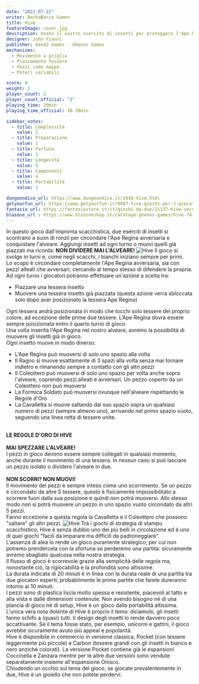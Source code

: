```yaml
---
date: "2022-07-22"
writer: BarbaBarco Games
title: Hive
featureImage: cover.jpg
description: Usate il vostro esercito di insetti per proteggere l'Ape Regina e conquistare l'alveare!
designer: John Yianni
publisher: Gen42 Games - Ghenos Games
mechanisms:
  - Movimento a griglia
  - Piazzamento tessere
  - Pezzi come mappa
  - Poteri variabili

score: 8
weight: 2
player_count: 2
player_count_official: "2"
playing_time: 20min
playing_time_official: 10-20min

sidebar_votes:
  - title: Complessità
    value: 2
  - title: Preparazione
    value: 1
  - title: Fortuna
    value: 1
  - title: Longevità
    value: 5
  - title: Componenti
    value: 4
  - title: Portabilità
    value: 1

dungeondice_url: https://www.dungeondice.it/2938-hive.html
getyourfun_url: https://www.getyourfun.it/0987-hive-giochi-per-2-giocatori.html
fantasia_url: https://fantasiastore.it/it/giochi-da-due/11137-hive-seconda-edizione.html
blasone_url : https://www.blasoneshop.it/catalogo-ghenos-games/hive-74-2018
---
```


<Setting>
  In questo gioco dall'impronta scacchistica, due eserciti di insetti si
  scontrano a suon di ronzii per circondare l'Ape Regina avversaria e
  conquistare l'alveare. Aggiungi insetti ad ogni turno o muovi quelli già
  piazzati ma ricorda: <strong>NON DIVIDERE MAI L'ALVEARE!</strong>
</Setting>

<img src="./game1.jpg" alt="Hive" />

<Rules>
  Il gioco si svolge in turni e, come negli scacchi, i bianchi iniziano sempre
  per primi.
  <br />
  Lo scopo è circondare completamente l'Ape Regina avversaria, sia con pezzi
  alleati che avversari, cercando al tempo stesso di difendere la propria.
  <br />
  Ad ogni turno i giocatori potranno effettuare un'azione a scelta tra:
  <ul>
    <li>Piazzare una tessera insetto</li>
    <li>
      Muovere una tessera insetto già piazzata (questa azione verrà sbloccata
      solo dopo aver posizionato la tessera Ape Regina)
    </li>
  </ul>
  Ogni tessera andrà posizionata in modo che tocchi solo tessere del proprio
  colore, ad eccezione delle prime due tessere. L’Ape Regina dovrà essere sempre
  posizionata entro il quarto turno di gioco. <br />
  Una volta inserita l'Ape Regina nel nostro alveare, avremo la possibilità di muovere
  gli insetti già in gioco. <br />
  Ogni insetto muove in modo diverso:
  <ul>
    <li>L'Ape Regina può muoversi di solo uno spazio alla volta</li>
    <li>
      Il Ragno si muove esattamente di 3 spazi alla volta senza mai tornare
      indietro e rimanendo sempre a contatto con gli altri pezzi
    </li>
    <li>
      Il Coleottero può muoversi di solo uno spazio per volta anche sopra
      l'alveare, coprendo pezzi alleati e avversari. Un pezzo coperto da un
      Coleottero non può muoversi
    </li>
    <li>
      La Formica Soldato può muoversi ovunque nell'alveare rispettando le Regole
      d'Oro
    </li>
    <li>
      La Cavalletta si muove saltando dal suo spazio sopra un qualsiasi numero
      di pezzi (sempre almeno uno), arrivando nel primo spazio vuoto, seguendo
      una linea retta di tessere unite.
    </li>
  </ul>
  <br />
  <strong>LE REGOLE D'ORO DI HIVE</strong>
  <br />
  <br />
  <strong>MAI SPEZZARE L'ALVEARE!</strong>
  <br />
  I pezzi in gioco devono essere sempre collegati in qualsiasi momento, anche
  durante il movimento di una tessera. In nessun caso si può lasciare un pezzo
  isolato o dividere l'alveare in due.
  <br />
  <br />
  <strong>NON SCORRI? NON MUOVI!</strong> <br />
  Il movimento dei pezzi è sempre inteso come uno scorrimento. Se un pezzo è
  circondato da altre 5 tessere, questo è fisicamente impossibilitato a scorrere
  fuori dalla sua posizione e quindi non potrà muoversi. Allo stesso modo non si
  potrà muovere un pezzo in uno spazio vuoto circondato da altri 5 pezzi. <br />
  Fanno eccezione a questa regola la Cavalletta e il Coleottero che possono "saltare"
  gli altri pezzi.
</Rules>

<img src="./game2.jpg" alt="Hive" />

<Feedback>
  Tra i giochi di strategia di stampo scacchistico, Hive è senza dubbio uno dei
  più belli in circolazione ed è uno di quei giochi "facili da imparare ma
  difficili da padroneggiare". <br />
  L'assenza di alea lo rende un gioco puramente strategico, per cui non potremo prendercela
  con la sfortuna se perderemo una partita: sicuramente avremo sbagliato qualcosa
  nella nostra strategia.
  <br />
  Il flusso di gioco è scorrevole grazie alla semplicità delle regole ma, nonostante
  ciò, la rigiocabilità e la profondità sono altissime. <br />
  La durata indicata di 20 minuti è in linea con la durata reale di una partita
  tra due giocatori esperti; probabilmente le prime partite che farete dureranno
  intorno ai 10 minuti.
  <br />I pezzi sono di plastica liscia molto spessa e resistente, piacevoli al tatto
  e alla vista e dalle dimensioni contenute. Non avendo bisogno né di una plancia
  di gioco né di setup, Hive è un gioco dalla portabilità altissima. <br />
  L'unica vera nota dolente di Hive è proprio il tema: diciamolo, gli insetti
  fanno schifo a (quasi) tutti. Il design degli insetti lo rende davvero poco
  accattivante. Se il tema fosse stato, per esempio, unicorni e gattini, il
  gioco avrebbe sicuramente avuto più appeal e popolarità.
  <br />
  Hive è disponibile in commercio in versione classica, Pocket (con tessere
  leggermente più piccole) e Carbon (tessere grandi con gli insetti in bianco e
  nero anziché colorati). La versione Pocket contiene già le espansioni
  Coccinella e Zanzara mentre per le altre due versioni sono vendute
  separatamente insieme all'espansione Onisco. <br />
  Chiudendo un occhio sul tema del gioco, se giocate prevalentemente in due, Hive
  è un gioiello che non potete perdervi.
</Feedback>

<Instagram id="CgWm2GWDIgR" />
